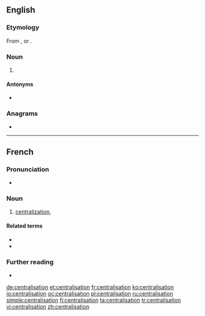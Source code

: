 ==English==

===Etymology===
From {{etyl|fr|en}} {{m|fr|centralisation}}, or {{suffix|centralise|ation|lang=en}}.

===Noun===
{{en-noun}}

# {{lb|en|British spelling}} {{alternative spelling of|centralization|lang=en}}

====Antonyms====
* {{l|en|decentralisation}}

===Anagrams===
* {{l|en|intercalations}}

----

==French==

===Pronunciation===
* {{IPA|/sɑ̃t.ʁa.li.za.sjɔ̃/|lang=fr}}

===Noun===
{{fr-noun|f}}

# [[centralization]], {{l|en|centralisation}}

====Related terms====
* {{l|fr|centraliser}}
* {{l|fr|centralisateur}}

===Further reading===
* {{R:TLFi}}

[[de:centralisation]]
[[et:centralisation]]
[[fr:centralisation]]
[[ko:centralisation]]
[[io:centralisation]]
[[oc:centralisation]]
[[pl:centralisation]]
[[ru:centralisation]]
[[simple:centralisation]]
[[fi:centralisation]]
[[ta:centralisation]]
[[tr:centralisation]]
[[vi:centralisation]]
[[zh:centralisation]]